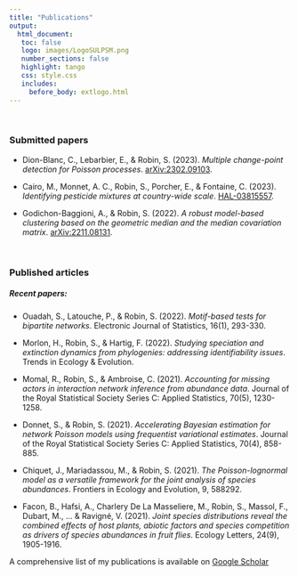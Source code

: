 ```yaml
---
title: "Publications"
output: 
  html_document:
   toc: false
   logo: images/LogoSULPSM.png
   number_sections: false
   highlight: tango
   css: style.css
   includes:
     before_body: extlogo.html
---
```


<br>

### Submitted papers

<!--- + - Le Minh, T., Donnet, S, Massol, F., & Robin, S. (2023). *Hoeffding-type decomposition for $U$-statistics on bipartite networks*. [arXiv:](https://arxiv.org/pdf/). + --->

- Dion-Blanc, C., Lebarbier, E., & Robin, S. (2023). *Multiple change-point detection for Poisson processes*. [arXiv:2302.09103](https://arxiv.org/pdf/2302.09103). 

- Cairo, M., Monnet, A. C., Robin, S., Porcher, E., & Fontaine, C. (2023). *Identifying pesticide mixtures at country-wide scale*. [HAL-03815557](https://hal.science/hal-03815557v2/file/Cairo%20et%20al.%20Identifying%20pesticide%20mixtures%20at%20country-wide%20scale.pdf). 

- Godichon-Baggioni, A., & Robin, S. (2022). *A robust model-based clustering based on the geometric median and the median covariation matrix*. [arXiv:2211.08131](https://arxiv.org/pdf/2302.09103).

<br>

### Published articles

##### Recent papers: 

- Ouadah, S., Latouche, P., & Robin, S. (2022). *Motif-based tests for bipartite networks*. Electronic Journal of Statistics, 16(1), 293-330. 

- Morlon, H., Robin, S., & Hartig, F. (2022). *Studying speciation and extinction dynamics from phylogenies: addressing identifiability issues*. Trends in Ecology & Evolution. 

- Momal, R., Robin, S., & Ambroise, C. (2021). *Accounting for missing actors in interaction network inference from abundance data*. Journal of the Royal Statistical Society Series C: Applied Statistics, 70(5), 1230-1258.

- Donnet, S., & Robin, S. (2021). *Accelerating Bayesian estimation for network Poisson models using frequentist variational estimates*. Journal of the Royal Statistical Society Series C: Applied Statistics, 70(4), 858-885. 

- Chiquet, J., Mariadassou, M., & Robin, S. (2021). *The Poisson-lognormal model as a versatile framework for the joint analysis of species abundances*. Frontiers in Ecology and Evolution, 9, 588292. 

- Facon, B., Hafsi, A., Charlery De La Masseliere, M., Robin, S., Massol, F., Dubart, M., ... & Ravigné, V. (2021). *Joint species distributions reveal the combined effects of host plants, abiotic factors and species competition as drivers of species abundances in fruit flies*. Ecology Letters, 24(9), 1905-1916.

A comprehensive list of my publications is available on  [Google Scholar](https://scholar.google.fr/citations?user=7fBfsj0AAAAJ&hl=fr&authuser=1)

